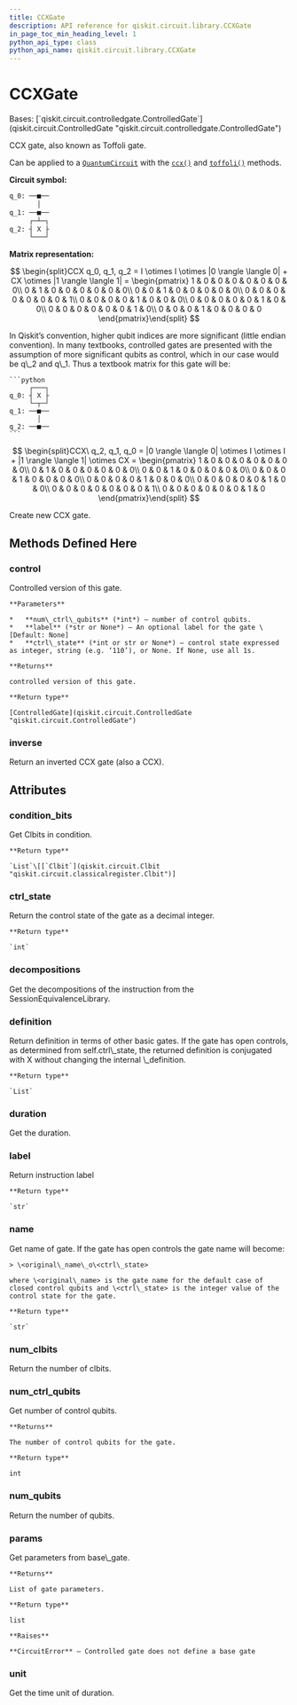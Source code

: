 ```yaml
---
title: CCXGate
description: API reference for qiskit.circuit.library.CCXGate
in_page_toc_min_heading_level: 1
python_api_type: class
python_api_name: qiskit.circuit.library.CCXGate
---
```


# CCXGate

<Class id="qiskit.circuit.library.CCXGate" isDedicatedPage={true} github="https://github.com/qiskit/qiskit/tree/stable/0.21/qiskit/circuit/library/standard_gates/x.py" signature="CCXGate(label=None, ctrl_state=None)">
  Bases: [`qiskit.circuit.controlledgate.ControlledGate`](qiskit.circuit.ControlledGate "qiskit.circuit.controlledgate.ControlledGate")

  CCX gate, also known as Toffoli gate.

  Can be applied to a [`QuantumCircuit`](qiskit.circuit.QuantumCircuit "qiskit.circuit.QuantumCircuit") with the [`ccx()`](qiskit.circuit.QuantumCircuit#ccx "qiskit.circuit.QuantumCircuit.ccx") and [`toffoli()`](qiskit.circuit.QuantumCircuit#toffoli "qiskit.circuit.QuantumCircuit.toffoli") methods.

  **Circuit symbol:**

  ```python
  q_0: ──■──
         │
  q_1: ──■──
       ┌─┴─┐
  q_2: ┤ X ├
       └───┘
  ```

  **Matrix representation:**

$$
\begin{split}CCX q_0, q_1, q_2 =
I \otimes I \otimes |0 \rangle \langle 0| + CX \otimes |1 \rangle \langle 1| =
\begin{pmatrix}
1 & 0 & 0 & 0 & 0 & 0 & 0 & 0\\
0 & 1 & 0 & 0 & 0 & 0 & 0 & 0\\
0 & 0 & 1 & 0 & 0 & 0 & 0 & 0\\
0 & 0 & 0 & 0 & 0 & 0 & 0 & 1\\
0 & 0 & 0 & 0 & 1 & 0 & 0 & 0\\
0 & 0 & 0 & 0 & 0 & 1 & 0 & 0\\
0 & 0 & 0 & 0 & 0 & 0 & 1 & 0\\
0 & 0 & 0 & 1 & 0 & 0 & 0 & 0
\end{pmatrix}\end{split}
$$

  <Admonition title="Note" type="note">
    In Qiskit’s convention, higher qubit indices are more significant (little endian convention). In many textbooks, controlled gates are presented with the assumption of more significant qubits as control, which in our case would be q\_2 and q\_1. Thus a textbook matrix for this gate will be:

    ```python
         ┌───┐
    q_0: ┤ X ├
         └─┬─┘
    q_1: ──■──
           │
    q_2: ──■──
    ```

$$
\begin{split}CCX\ q_2, q_1, q_0 =
|0 \rangle \langle 0| \otimes I \otimes I + |1 \rangle \langle 1| \otimes CX =
\begin{pmatrix}
1 & 0 & 0 & 0 & 0 & 0 & 0 & 0\\
0 & 1 & 0 & 0 & 0 & 0 & 0 & 0\\
0 & 0 & 1 & 0 & 0 & 0 & 0 & 0\\
0 & 0 & 0 & 1 & 0 & 0 & 0 & 0\\
0 & 0 & 0 & 0 & 1 & 0 & 0 & 0\\
0 & 0 & 0 & 0 & 0 & 1 & 0 & 0\\
0 & 0 & 0 & 0 & 0 & 0 & 0 & 1\\
0 & 0 & 0 & 0 & 0 & 0 & 1 & 0
\end{pmatrix}\end{split}
$$
  </Admonition>

  Create new CCX gate.

  ## Methods Defined Here

  ### control

  <Function id="qiskit.circuit.library.CCXGate.control" name="control" signature="CCXGate.control(num_ctrl_qubits=1, label=None, ctrl_state=None)">
    Controlled version of this gate.

    **Parameters**

    *   **num\_ctrl\_qubits** (*int*) – number of control qubits.
    *   **label** (*str or None*) – An optional label for the gate \[Default: None]
    *   **ctrl\_state** (*int or str or None*) – control state expressed as integer, string (e.g. ‘110’), or None. If None, use all 1s.

    **Returns**

    controlled version of this gate.

    **Return type**

    [ControlledGate](qiskit.circuit.ControlledGate "qiskit.circuit.ControlledGate")
  </Function>

  ### inverse

  <Function id="qiskit.circuit.library.CCXGate.inverse" name="inverse" signature="CCXGate.inverse()">
    Return an inverted CCX gate (also a CCX).
  </Function>

  ## Attributes

  ### condition\_bits

  <Attribute id="qiskit.circuit.library.CCXGate.condition_bits" name="condition_bits">
    Get Clbits in condition.

    **Return type**

    `List`\[[`Clbit`](qiskit.circuit.Clbit "qiskit.circuit.classicalregister.Clbit")]
  </Attribute>

  ### ctrl\_state

  <Attribute id="qiskit.circuit.library.CCXGate.ctrl_state" name="ctrl_state">
    Return the control state of the gate as a decimal integer.

    **Return type**

    `int`
  </Attribute>

  ### decompositions

  <Attribute id="qiskit.circuit.library.CCXGate.decompositions" name="decompositions">
    Get the decompositions of the instruction from the SessionEquivalenceLibrary.
  </Attribute>

  ### definition

  <Attribute id="qiskit.circuit.library.CCXGate.definition" name="definition">
    Return definition in terms of other basic gates. If the gate has open controls, as determined from self.ctrl\_state, the returned definition is conjugated with X without changing the internal \_definition.

    **Return type**

    `List`
  </Attribute>

  ### duration

  <Attribute id="qiskit.circuit.library.CCXGate.duration" name="duration">
    Get the duration.
  </Attribute>

  ### label

  <Attribute id="qiskit.circuit.library.CCXGate.label" name="label">
    Return instruction label

    **Return type**

    `str`
  </Attribute>

  ### name

  <Attribute id="qiskit.circuit.library.CCXGate.name" name="name">
    Get name of gate. If the gate has open controls the gate name will become:

    > \<original\_name\_o\<ctrl\_state>

    where \<original\_name> is the gate name for the default case of closed control qubits and \<ctrl\_state> is the integer value of the control state for the gate.

    **Return type**

    `str`
  </Attribute>

  ### num\_clbits

  <Attribute id="qiskit.circuit.library.CCXGate.num_clbits" name="num_clbits">
    Return the number of clbits.
  </Attribute>

  ### num\_ctrl\_qubits

  <Attribute id="qiskit.circuit.library.CCXGate.num_ctrl_qubits" name="num_ctrl_qubits">
    Get number of control qubits.

    **Returns**

    The number of control qubits for the gate.

    **Return type**

    int
  </Attribute>

  ### num\_qubits

  <Attribute id="qiskit.circuit.library.CCXGate.num_qubits" name="num_qubits">
    Return the number of qubits.
  </Attribute>

  ### params

  <Attribute id="qiskit.circuit.library.CCXGate.params" name="params">
    Get parameters from base\_gate.

    **Returns**

    List of gate parameters.

    **Return type**

    list

    **Raises**

    **CircuitError** – Controlled gate does not define a base gate
  </Attribute>

  ### unit

  <Attribute id="qiskit.circuit.library.CCXGate.unit" name="unit">
    Get the time unit of duration.
  </Attribute>
</Class>

